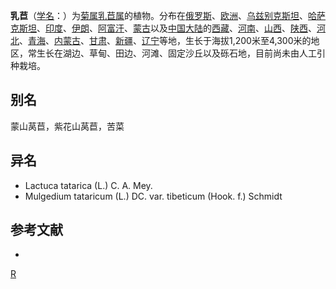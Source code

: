 {{Speciesbox
| genus = Mulgedium
| species = tataricum
| authority = (L.) DC.
}}

'''乳苣'''（[[学名|学名]]：{{lang|la|''Mulgedium tataricum''}}）为[[菊属|菊属]][[乳苣属|乳苣属]]的植物。分布在[[俄罗斯|俄罗斯]]、[[欧洲|欧洲]]、[[乌兹别克斯坦|乌兹别克斯坦]]、[[哈萨克斯坦|哈萨克斯坦]]、[[印度|印度]]、[[伊朗|伊朗]]、[[阿富汗|阿富汗]]、[[蒙古|蒙古]]以及[[中国大陆|中国大陆]]的[[西藏|西藏]]、[[河南|河南]]、[[山西|山西]]、[[陕西|陕西]]、[[河北|河北]]、[[青海|青海]]、[[内蒙古|内蒙古]]、[[甘肃|甘肃]]、[[新疆|新疆]]、[[辽宁|辽宁]]等地，生长于海拔1,200米至4,300米的地区，常生长在湖边、草甸、田边、河滩、固定沙丘以及砾石地，目前尚未由人工引种栽培。

== 别名 ==
蒙山莴苣，紫花山莴苣，苦菜

== 异名 ==
* Lactuca tatarica (L.) C. A. Mey.
* Mulgedium tataricum (L.) DC. var. tibeticum (Hook. f.) Schmidt

== 参考文献 ==
<div class="references-small">
* {{cite web| url =http://www.bioinfo.cn/db05/KmzwSpecies.php?action=view&id=5088| title =乳苣| work =《中国高等植物数据库全库》| publisher =中国科学院微生物研究所| author =昆明植物研究所| accessdate =2009-02-25| deadurl =yes| archiveurl =https://web.archive.org/web/20160305031708/http://www.bioinfo.cn/db05/KmzwSpecies.php?action=view&id=5088| archivedate =2016-03-05}}
</div>
{{Taxonbar|from=Q10879881}}

[[Category:乳苣属|R]]